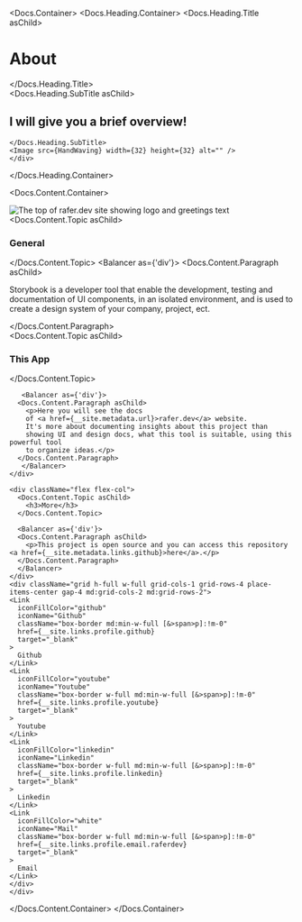 

<Meta title="Intro/About" />

<Docs.Container>
  <Docs.Heading.Container>
      <Docs.Heading.Title asChild>
    <h1>About</h1>
      </Docs.Heading.Title>
    <div className="flex items-baseline gap-4">
    <Docs.Heading.SubTitle asChild>
      <h2>I will give you a brief overview!</h2>
      
    </Docs.Heading.SubTitle>
    <Image src={HandWaving} width={32} height={32} alt="" />
    </div>

  </Docs.Heading.Container>

  <Docs.Content.Container>
    <div className="order-1 m-0 flex max-h-80 w-full items-center justify-center border-0 align-middle md:order-2">
      <Image
        src={billboard}
        width={400}
        height={212}
        alt="The top of rafer.dev site showing logo and greetings text"
      />
    </div>
    <div className="flex flex-col gap-8 pl-4 pr-6 pt-6">
    <div className="flex flex-col">
      <Docs.Content.Topic asChild>
        <h3>General</h3>
      </Docs.Content.Topic>
      <Balancer as={'div'}>
        <Docs.Content.Paragraph asChild>
           <p>Storybook is a developer tool that enable the development,
            testing and documentation of UI components, in an isolated environment,
            and is used to create a design system of your company, project, ect.</p>
        </Docs.Content.Paragraph>
      </Balancer>
    </div>
    <div className="flex flex-col">
      <Docs.Content.Topic asChild>
        <h3>This App</h3>
      </Docs.Content.Topic>

       <Balancer as={'div'}>
      <Docs.Content.Paragraph asChild>
        <p>Here you will see the docs
        of <a href={__site.metadata.url}>rafer.dev</a> website.
        It's more about documenting insights about this project than
        showing UI and design docs, what this tool is suitable, using this powerful tool
        to organize ideas.</p>
      </Docs.Content.Paragraph>
       </Balancer>
    </div>

    <div className="flex flex-col">
      <Docs.Content.Topic asChild>
        <h3>More</h3>
      </Docs.Content.Topic>

      <Balancer as={'div'}>
      <Docs.Content.Paragraph asChild>
        <p>This project is open source and you can access this repository <a href={__site.metadata.links.github}>here</a>.</p>
      </Docs.Content.Paragraph>
      </Balancer>
    </div>
    <div className="grid h-full w-full grid-cols-1 grid-rows-4 place-items-center gap-4 md:grid-cols-2 md:grid-rows-2">
    <Link
      iconFillColor="github"
      iconName="Github"
      className="box-border md:min-w-full [&>span>p]:!m-0"
      href={__site.links.profile.github}
      target="_blank"
    >
      Github
    </Link>
    <Link
      iconFillColor="youtube"
      iconName="Youtube"
      className="box-border w-full md:min-w-full [&>span>p]:!m-0"
      href={__site.links.profile.youtube}
      target="_blank"
    >
      Youtube
    </Link>
    <Link
      iconFillColor="linkedin"
      iconName="Linkedin"
      className="box-border w-full md:min-w-full [&>span>p]:!m-0"
      href={__site.links.profile.linkedin}
      target="_blank"
    >
      Linkedin
    </Link>
    <Link
      iconFillColor="white"
      iconName="Mail"
      className="box-border w-full md:min-w-full [&>span>p]:!m-0"
      href={__site.links.profile.email.raferdev}
      target="_blank"
    >
      Email
    </Link>
    </div>
    </div>

  </Docs.Content.Container>
</Docs.Container>
